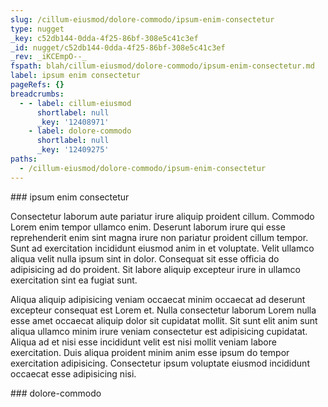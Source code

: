 ```yaml
---
slug: /cillum-eiusmod/dolore-commodo/ipsum-enim-consectetur
type: nugget
_key: c52db144-0dda-4f25-86bf-308e5c41c3ef
_id: nugget/c52db144-0dda-4f25-86bf-308e5c41c3ef
_rev: _iKCEmpO--_
fspath: blah/cillum-eiusmod/dolore-commodo/ipsum-enim-consectetur.md
label: ipsum enim consectetur
pageRefs: {}
breadcrumbs:
  - - label: cillum-eiusmod
      shortlabel: null
      _key: '12408971'
    - label: dolore-commodo
      shortlabel: null
      _key: '12409275'
paths:
  - /cillum-eiusmod/dolore-commodo/ipsum-enim-consectetur
---
```


<NuggetArea>
<Nugget slug="/cillum-eiusmod/dolore-commodo/ipsum-enim-consectetur" type="nugget" _key="c52db144-0dda-4f25-86bf-308e5c41c3ef" _id="nugget/c52db144-0dda-4f25-86bf-308e5c41c3ef" _rev="_iKCEmpO--_" fspath="blah/cillum-eiusmod/dolore-commodo/ipsum-enim-consectetur.md" label="ipsum enim consectetur" paths="/cillum-eiusmod/dolore-commodo/ipsum-enim-consectetur">
<NuggetBody>
### ipsum enim consectetur

Consectetur laborum aute pariatur irure aliquip proident cillum. Commodo Lorem enim tempor ullamco enim. Deserunt laborum irure qui esse reprehenderit enim sint magna irure non pariatur proident cillum tempor. Sunt ad exercitation incididunt eiusmod anim in et voluptate. Velit ullamco aliqua velit nulla ipsum sint in dolor. Consequat sit esse officia do adipisicing ad do proident. Sit labore aliquip excepteur irure in ullamco exercitation sint ea fugiat sunt.

Aliqua aliquip adipisicing veniam occaecat minim occaecat ad deserunt excepteur consequat est Lorem et. Nulla consectetur laborum Lorem nulla esse amet occaecat aliquip dolor sit cupidatat mollit. Sit sunt elit anim sunt aliqua ullamco minim irure veniam consectetur est adipisicing cupidatat. Aliqua ad et nisi esse incididunt velit est nisi mollit veniam labore exercitation. Duis aliqua proident minim anim esse ipsum do tempor exercitation adipisicing. Consectetur ipsum voluptate eiusmod incididunt occaecat esse adipisicing nisi.

</NuggetBody>
<Breadcrumbs>
<Crumbs>
<Crumb _key="12408971" label="cillum-eiusmod" /><Crumb _key="12409275" label="dolore-commodo" />
</Crumbs>
</Breadcrumbs>
</Nugget>

<NuggetsInbound>
</NuggetsInbound>
<NuggetsOutbound>
</NuggetsOutbound>
</NuggetArea>
<PassagesInbound>
<Passage direction="inbound" type="passage" _key="12409275" _id="passage/12409275" _rev="_iKCEmom--A" label="dolore-commodo" passage="dolore-commodo" fspath="blah/cillum-eiusmod/dolore-commodo" paths="/cillum-eiusmod/dolore-commodo" slug="/cillum-eiusmod/dolore-commodo">
<NuggetBody>
### dolore-commodo

</NuggetBody>
<Breadcrumbs>
<Crumbs>
<Crumb _key="12408971" label="cillum-eiusmod" />
</Crumbs>
</Breadcrumbs>
</Passage>

</PassagesInbound>
<PassagesOutbound>
</PassagesOutbound>